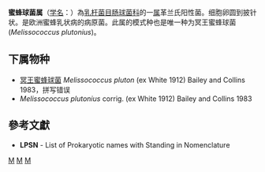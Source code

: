 {{Automatic taxobox
| taxon = Melissococcus
| authority = Bailey and Collins, 1983
| type species = 冥王蜜蜂球菌<br>''Melissococcus plutonius''
| type species authority = (ex White 1912) Bailey and Collins, 1983
| synonyms = Melisococcus Bailey and Collins, 1983
}}
'''蜜蜂球菌属'''（[[学名|学名]]：{{lang|la|''Melissococcus''}}）為[[乳杆菌目|乳杆菌目]][[肠球菌科|肠球菌科]]的一[[属|属]]革兰氏阳性菌。细胞卵圆到披针状。是欧洲蜜蜂乳状病的病原菌。此属的模式种也是唯一种为冥王蜜蜂球菌(''Melissococcus plutonius'')。

==下属物种==
* [[冥王蜜蜂球菌|冥王蜜蜂球菌]] ''Melissococcus pluton'' (ex White 1912) Bailey and Collins 1983，拼写错误
* ''Melissococcus plutonius'' corrig. (ex White 1912) Bailey and Collins 1983

==參考文獻==
{{reflist}}
* '''LPSN''' - List of Prokaryotic names with Standing in Nomenclature

{{taxonbar}}

[[Category:革兰氏阳性菌|M]]
[[Category:肠球菌科|M]]
[[Category:1983年描述的分类群|M]]